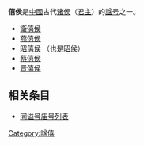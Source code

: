 '''僖侯'''是[[中國|中國]]古代[[诸侯|诸侯]]（[[君主|君主]]）的[[谥号|諡号]]之一。

* [[衛僖侯|衛僖侯]]
* [[燕僖侯|燕僖侯]]
* [[韓昭侯|昭僖侯]] （也是[[昭侯|昭侯]]）
* [[蔡僖侯|蔡僖侯]]
* [[晋僖侯|晋僖侯]]

== 相关条目 ==
* [[同谥号庙号列表|同谥号庙号列表]]

[[Category:諡僖|Category:諡僖]]
{{disambig}}